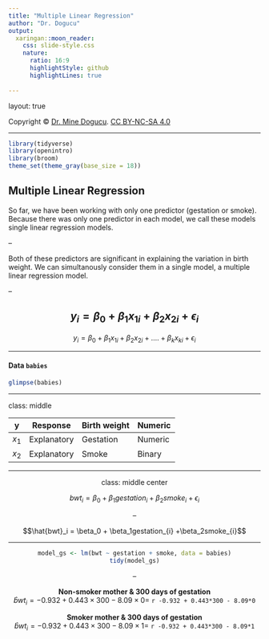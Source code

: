 ```yaml
---
title: "Multiple Linear Regression"
author: "Dr. Dogucu"
output: 
  xaringan::moon_reader:
    css: slide-style.css
    nature:
      ratio: 16:9
      highlightStyle: github
      highlightLines: true
      
---
```


layout: true
  
<div class="my-header"></div>

<div class="my-footer"> 
 Copyright &copy; <a href="https://mdogucu.ics.uci.edu">Dr. Mine Dogucu</a>. <a href="https://creativecommons.org/licenses/by-nc-sa/4.0/">CC BY-NC-SA 4.0</a></div> 


---

```r
library(tidyverse)
library(openintro)
library(broom)
theme_set(theme_gray(base_size = 18))
```


## Multiple Linear Regression

So far, we have been working with only one predictor (gestation or smoke). Because there was only one predictor in each model, we call these models single linear regression models.

--

Both of these predictors are significant in explaining the variation in birth weight. We can simultanously consider them in a single model, a multiple linear regression model.

--

$$y_i = \beta_0 + \beta_1x_{1i} +\beta_2x_{2i} +\epsilon_i$$
--
$$y_i = \beta_0 + \beta_1x_{1i} +\beta_2x_{2i} +.... + \beta_kx_{ki} +\epsilon_i$$

---

#### Data `babies`

```r
glimpse(babies)
```

---


class: middle

<div align = "center">

| y | Response    | Birth weight | Numeric |
|---|-------------|-----------------|---------|
| $x_1$ | Explanatory | Gestation           | Numeric |
| $x_2$ | Explanatory | Smoke           | Binary |


---

class: middle center

$$bwt_i = \beta_0 + \beta_1gestation_{i} +\beta_2smoke_{i} +\epsilon_i$$

--

$$\hat{bwt}_i = \beta_0 + \beta_1gestation_{i} +\beta_2smoke_{i}$$


---


```r
model_gs <- lm(bwt ~ gestation + smoke, data = babies)
tidy(model_gs)
```


--

**Non-smoker mother & 300 days of gestation**  
$\hat bwt_i = -0.932 + 0.443 \times 300 - 8.09\times 0=$ `r -0.932 + 0.443*300 - 8.09*0`   



**Smoker mother & 300 days of gestation**  
$\hat bwt_i = -0.932 + 0.443 \times 300 - 8.09\times 1=$ `r -0.932 + 0.443*300 - 8.09*1`   




